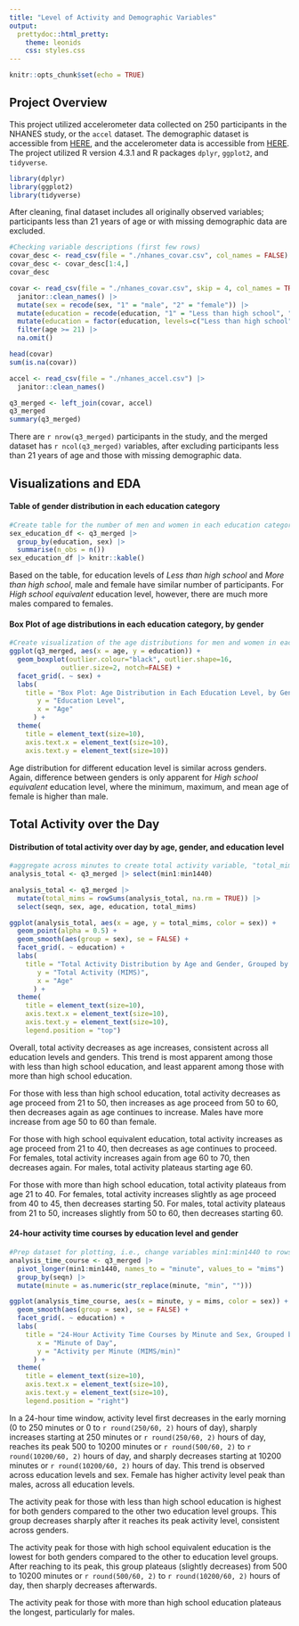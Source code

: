 ```yaml
---
title: "Level of Activity and Demographic Variables"
output: 
  prettydoc::html_pretty:
    theme: leonids
    css: styles.css
---
```


```r
knitr::opts_chunk$set(echo = TRUE)
```

## Project Overview

This project utilized accelerometer data collected on 250 participants in the NHANES study, or the `accel` dataset. The demographic dataset is accessible from [HERE](https://p8105.com/data/nhanes_covar.csv), and the accelerometer data is accessible from [HERE](https://p8105.com/data/nhanes_accel.csv). The project utilized R version 4.3.1 and R packages `dplyr`, `ggplot2`, and `tidyverse`. 

```r
library(dplyr)
library(ggplot2)
library(tidyverse)
```

After cleaning, final dataset includes all originally observed variables; participants less than 21 years of age or with missing demographic data are excluded.

```r
#Checking variable descriptions (first few rows)
covar_desc <- read_csv(file = "./nhanes_covar.csv", col_names = FALSE)
covar_desc <- covar_desc[1:4,]
covar_desc

covar <- read_csv(file = "./nhanes_covar.csv", skip = 4, col_names = TRUE) |> 
  janitor::clean_names() |> 
  mutate(sex = recode(sex, "1" = "male", "2" = "female")) |>
  mutate(education = recode(education, "1" = "Less than high school", "2" = "High school equivalent", "3" = "More than high school")) |>
  mutate(education = factor(education, levels=c("Less than high school", "High school equivalent", "More than high school"), ordered=TRUE)) |>
  filter(age >= 21) |>
  na.omit()

head(covar)
sum(is.na(covar))
```

```r
accel <- read_csv(file = "./nhanes_accel.csv") |>
  janitor::clean_names()
```

```r
q3_merged <- left_join(covar, accel)
q3_merged
summary(q3_merged)
```

There are `r nrow(q3_merged)` participants in the study, and the merged dataset has `r ncol(q3_merged)` variables, after excluding participants less than 21 years of age and those with missing demographic data. 

## Visualizations and EDA

#### Table of gender distribution in each education category
```r
#Create table for the number of men and women in each education category
sex_education_df <- q3_merged |>
  group_by(education, sex) |> 
  summarise(n_obs = n())
sex_education_df |> knitr::kable()
```

Based on the table, for education levels of *Less than high school* and *More than high school*, male and female have similar number of participants. For *High school equivalent* education level, however, there are much more males compared to females. 

#### Box Plot of age distributions in each education category, by gender
```r
#Create visualization of the age distributions for men and women in each education category
ggplot(q3_merged, aes(x = age, y = education)) +
  geom_boxplot(outlier.colour="black", outlier.shape=16,
             outlier.size=2, notch=FALSE) +
  facet_grid(. ~ sex) +
  labs(
    title = "Box Plot: Age Distribution in Each Education Level, by Gender",
       y = "Education Level",
       x = "Age"
      ) + 
  theme(
    title = element_text(size=10),
    axis.text.x = element_text(size=10), 
    axis.text.y = element_text(size=10))
```
  
Age distribution for different education level is similar across genders. Again, difference between genders is only apparent for *High school equivalent* education level, where the minimum, maximum, and mean age of female is higher than male.

## Total Activity over the Day

#### Distribution of total activity over day by age, gender, and education level
```r
#aggregate across minutes to create total activity variable, "total_mims"
analysis_total <- q3_merged |> select(min1:min1440)

analysis_total <- q3_merged |> 
  mutate(total_mims = rowSums(analysis_total, na.rm = TRUE)) |>
  select(seqn, sex, age, education, total_mims)

ggplot(analysis_total, aes(x = age, y = total_mims, color = sex)) +
  geom_point(alpha = 0.5) +
  geom_smooth(aes(group = sex), se = FALSE) +
  facet_grid(. ~ education) +
  labs(
    title = "Total Activity Distribution by Age and Gender, Grouped by Education Level",
       y = "Total Activity (MIMS)",
       x = "Age"
      ) + 
  theme(
    title = element_text(size=10),
    axis.text.x = element_text(size=10), 
    axis.text.y = element_text(size=10),
    legend.position = "top")
```

Overall, total activity decreases as age increases, consistent across all education levels and genders. This trend is most apparent among those with less than high school education, and least apparent among those with more than high school education. 
  
For those with less than high school education, total activity decreases as age proceed from 21 to 50, then increases as age proceed from 50 to 60, then decreases again as age continues to increase. Males have more increase from age 50 to 60 than female.
  
For those with high school equivalent education, total activity increases as age proceed from 21 to 40, then decreases as age continues to proceed. For females, total activity increases again from age 60 to 70, then decreases again. For males, total activity plateaus starting age 60. 
  
For those with more than high school education, total activity plateaus from age 21 to 40. For females, total activity increases slightly as age proceed from 40 to 45, then decreases starting 50. For males, total activity plateaus from 21 to 50, increases slightly from 50 to 60, then decreases starting 60.

#### 24-hour activity time courses by education level and gender
```r
#Prep dataset for plotting, i.e., change variables min1:min1440 to rows and change "min1" to 1
analysis_time_course <- q3_merged |> 
  pivot_longer(min1:min1440, names_to = "minute", values_to = "mims") |>
  group_by(seqn) |>
  mutate(minute = as.numeric(str_replace(minute, "min", "")))

ggplot(analysis_time_course, aes(x = minute, y = mims, color = sex)) +
  geom_smooth(aes(group = sex), se = FALSE) +
  facet_grid(. ~ education) +
  labs(
    title = "24-Hour Activity Time Courses by Minute and Sex, Grouped by Education Level",
       x = "Minute of Day",
       y = "Activity per Minute (MIMS/min)"
      ) + 
  theme(
    title = element_text(size=10),
    axis.text.x = element_text(size=10), 
    axis.text.y = element_text(size=10),
    legend.position = "right")
```

In a 24-hour time window, activity level first decreases in the early morning (0 to 250 minutes or  0 to `r round(250/60, 2)` hours of day), sharply increases starting at 250 minutes or `r round(250/60, 2)` hours of day, reaches its peak 500 to 10200 minutes or `r round(500/60, 2)` to `r round(10200/60, 2)` hours of day, and sharply decreases starting at 10200 minutes or `r round(10200/60, 2)` hours of day. This trend is observed across education levels and sex. Female has higher activity level peak than males, across all education levels. 
  
The activity peak for those with less than high school education is highest for both genders compared to the other two education level groups. This group decreases sharply after it reaches its peak activity level, consistent across genders.
  
The activity peak for those with high school equivalent education is the lowest for both genders compared to the other to education level groups. After reaching to its peak, this group plateaus (slightly decreases) from 500 to 10200 minutes or `r round(500/60, 2)` to `r round(10200/60, 2)` hours of day, then sharply decreases afterwards.
  
The activity peak for those with more than high school education plateaus the longest, particularly for males. 